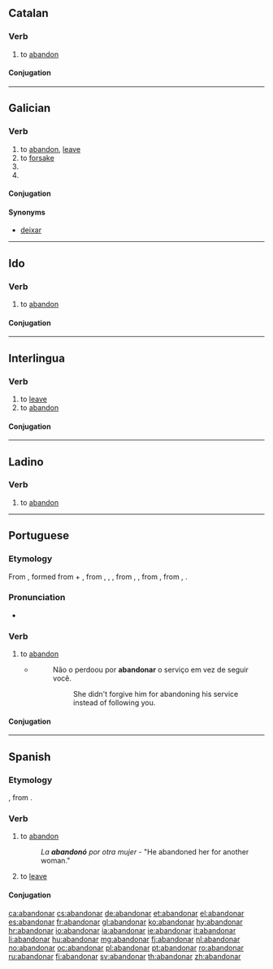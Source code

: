 ==Catalan==

===Verb===
{{ca-verb}}

# to [[abandon]]

====Conjugation====
{{ca-conj-ar|abandon}}

----

==Galician==

===Verb===
{{gl-verb|abandon|ar}}

# to [[abandon]], [[leave]]
# to [[forsake]]
# {{conjugation of|abandonar||1|and|3|s|fut|sub|lang=gl}}
# {{conjugation of|abandonar||1|and|3|s|personal|inf|lang=gl}}

====Conjugation====
{{gl-conj-ar|abandon}}

====Synonyms====
* {{sense|to leave}} [[deixar]]

----

==Ido==

===Verb===
{{io-verb|abandon}}

# {{context|transitive|lang=io}} to [[abandon]]

====Conjugation====
{{io-conj|abandon}}

----

==Interlingua==

===Verb===
{{ia-verb|ar}}

# to [[leave]] {{gloss|depart from}}
# to [[abandon]]

====Conjugation====
{{ia-conj|abandon|ar}}

----

==Ladino==

===Verb===
{{lad-verb|l}}

# to [[abandon]]

----

==Portuguese==

===Etymology===
From {{etyl|fro|pt}} {{term|abandoner|lang=fro}}, formed from {{term|à|a|at, to|lang=fro}} + {{term|bandon||jurisdiction, control|lang=fro}}, from {{etyl|LL.|pt}} {{term|bannum||proclamation|lang=la}}, {{term|bannus|lang=la}}, {{term|bandum|lang=la}}, from {{etyl|frk|pt}} {{term/t|frk|*ban}}, {{term/t|frk|*bann}}, from {{etyl|gem-pro|pt}} {{term/t|gem-pro|*bannaną||to proclaim, command}}, from {{etyl|ine-pro|pt}} {{term/t|ine-pro|*bʰeh₂-}}, {{term/t|ine-pro|*bʰa-||to speak}}.

===Pronunciation===
* {{a|PT}} {{IPA|/ɐβɐ̃duˈnaɾ/|lang=pt}}

===Verb===
{{pt-verb|abandon|ar}}

# to [[abandon]]
#* {{RQ:Harry Potter|5|pt-BR|page=75}}
#*: Não o perdoou por '''abandonar''' o serviço em vez de seguir você.
#*:: She didn't forgive him for abandoning his service instead of following you.

====Conjugation====
{{pt-conj|abandon|ar}}

----

==Spanish==

===Etymology===
{{etyl|fr|es}} {{term|abandonner|lang=fr}}, from {{etyl|gem-pro|es}} {{term/t|gem-pro|*bannaną}}.

===Verb===
{{es-verb|abandon|ar}}

# to [[abandon]]
#: ''La '''abandonó''' por otra mujer'' - "He abandoned her for another woman."
# to [[leave]]

====Conjugation====
{{es-conj-ar|abandon}}

[[ca:abandonar]]
[[cs:abandonar]]
[[de:abandonar]]
[[et:abandonar]]
[[el:abandonar]]
[[es:abandonar]]
[[fr:abandonar]]
[[gl:abandonar]]
[[ko:abandonar]]
[[hy:abandonar]]
[[hr:abandonar]]
[[io:abandonar]]
[[ia:abandonar]]
[[ie:abandonar]]
[[it:abandonar]]
[[li:abandonar]]
[[hu:abandonar]]
[[mg:abandonar]]
[[fj:abandonar]]
[[nl:abandonar]]
[[no:abandonar]]
[[oc:abandonar]]
[[pl:abandonar]]
[[pt:abandonar]]
[[ro:abandonar]]
[[ru:abandonar]]
[[fi:abandonar]]
[[sv:abandonar]]
[[th:abandonar]]
[[zh:abandonar]]
